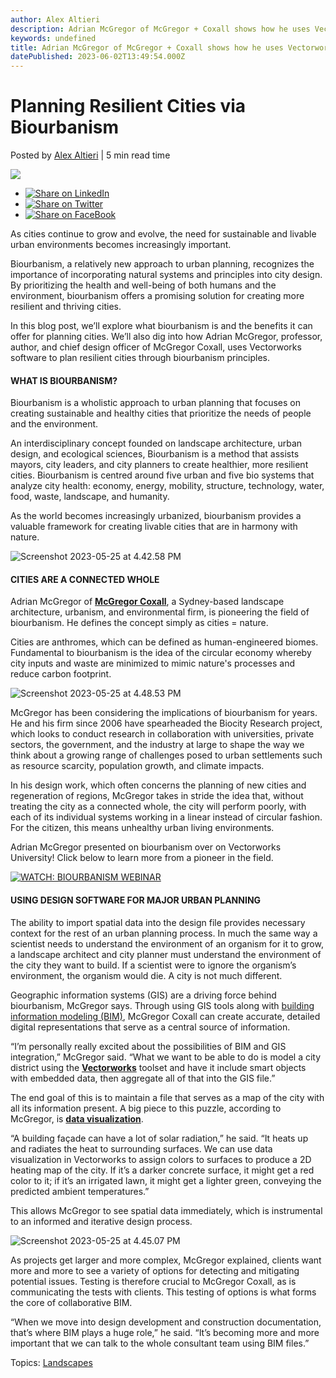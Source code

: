 ```yaml
---
author: Alex Altieri
description: Adrian McGregor of McGregor + Coxall shows how he uses Vectorworks Landmark to complete massive biourbanism projects. 
keywords: undefined
title: Adrian McGregor of McGregor + Coxall shows how he uses Vectorworks Landmark to complete massive biourbanism projects.  
datePublished: 2023-06-02T13:49:54.000Z
---
```

  

# Planning Resilient Cities via Biourbanism

 Posted by [Alex Altieri](https://blog.vectorworks.net/author/alex-altieri) | 5 min read time 

![](https://blog.vectorworks.net/hubfs/Blog%20Images/2023%20Blog%20Images/5_Biourbanism/Screenshot%202023-05-25%20at%204.39.57%20PM.png) 

* [![Share on LinkedIn](https://2659751.fs1.hubspotusercontent-na1.net/hubfs/2659751/michaelDemo/share-LI.png)](http://www.linkedin.com/shareArticle?mini=true&url=https%3A%2F%2Fblog.vectorworks.net%2Fpioneering-biourbanism-using-design-tools)
* [![Share on Twitter](https://2659751.fs1.hubspotusercontent-na1.net/hubfs/2659751/michaelDemo/share-TW.png)](https://www.twitter.com/share?text=Planning%20Resilient%20Cities%20via%20Biourbanism&url=https%3A%2F%2Fblog.vectorworks.net%2Fpioneering-biourbanism-using-design-tools&via=PMGTweets)
* [![Share on FaceBook](https://2659751.fs1.hubspotusercontent-na1.net/hubfs/2659751/michaelDemo/share-FB.png)](https://www.facebook.com/sharer/sharer.php?u=https%3A%2F%2Fblog.vectorworks.net%2Fpioneering-biourbanism-using-design-tools)

As cities continue to grow and evolve, the need for sustainable and livable urban environments becomes increasingly important.

Biourbanism, a relatively new approach to urban planning, recognizes the importance of incorporating natural systems and principles into city design. By prioritizing the health and well-being of both humans and the environment, biourbanism offers a promising solution for creating more resilient and thriving cities.

In this blog post, we’ll explore what biourbanism is and the benefits it can offer for planning cities. We’ll also dig into how Adrian McGregor, professor, author, and chief design officer of McGregor Coxall, uses Vectorworks software to plan resilient cities through biourbanism principles.

#### WHAT IS BIOURBANISM?

Biourbanism is a wholistic approach to urban planning that focuses on creating sustainable and healthy cities that prioritize the needs of people and the environment.

An interdisciplinary concept founded on landscape architecture, urban design, and ecological sciences, Biourbanism is a method that assists mayors, city leaders, and city planners to create healthier, more resilient cities. Biourbanism is centred around five urban and five bio systems that analyze city health: economy, energy, mobility, structure, technology, water, food, waste, landscape, and humanity.

As the world becomes increasingly urbanized, biourbanism provides a valuable framework for creating livable cities that are in harmony with nature.

![Screenshot 2023-05-25 at 4.42.58 PM](https://blog.vectorworks.net/hs-fs/hubfs/Blog%20Images/2023%20Blog%20Images/5_Biourbanism/Screenshot%202023-05-25%20at%204.42.58%20PM.png?width=1068&height=586&name=Screenshot%202023-05-25%20at%204.42.58%20PM.png)

#### CITIES ARE A CONNECTED WHOLE

Adrian McGregor of [**McGregor Coxall**](https://mcgregorcoxall.com/), a Sydney-based landscape architecture, urbanism, and environmental firm, is pioneering the field of biourbanism. He defines the concept simply as cities = nature.

Cities are anthromes, which can be defined as human-engineered biomes. Fundamental to biourbanism is the idea of the circular economy whereby city inputs and waste are minimized to mimic nature's processes and reduce carbon footprint.

![Screenshot 2023-05-25 at 4.48.53 PM](https://blog.vectorworks.net/hs-fs/hubfs/Blog%20Images/2023%20Blog%20Images/5_Biourbanism/Screenshot%202023-05-25%20at%204.48.53%20PM.png?width=1072&height=602&name=Screenshot%202023-05-25%20at%204.48.53%20PM.png)

McGregor has been considering the implications of biourbanism for years. He and his firm since 2006 have spearheaded the Biocity Research project, which looks to conduct research in collaboration with universities, private sectors, the government, and the industry at large to shape the way we think about a growing range of challenges posed to urban settlements such as resource scarcity, population growth, and climate impacts.

In his design work, which often concerns the planning of new cities and regeneration of regions, McGregor takes in stride the idea that, without treating the city as a connected whole, the city will perform poorly, with each of its individual systems working in a linear instead of circular fashion. For the citizen, this means unhealthy urban living environments.

Adrian McGregor presented on biourbanism over on Vectorworks University! Click below to learn more from a pioneer in the field.

[![WATCH: BIOURBANISM WEBINAR](https://no-cache.hubspot.com/cta/default/3018241/d65167f8-f630-48fd-8981-02b33658d2b4.png)](https://cta-redirect.hubspot.com/cta/redirect/3018241/d65167f8-f630-48fd-8981-02b33658d2b4) 

#### USING DESIGN SOFTWARE FOR MAJOR URBAN PLANNING

The ability to import spatial data into the design file provides necessary context for the rest of an urban planning process. In much the same way a scientist needs to understand the environment of an organism for it to grow, a landscape architect and city planner must understand the environment of the city they want to build. If a scientist were to ignore the organism’s environment, the organism would die. A city is not much different.

Geographic information systems (GIS) are a driving force behind biourbanism, McGregor says. Through using GIS tools along with [building information modeling (BIM)](../../../net/vectorworks/blog/why-bim-is-taking-over-landscape-architecture.html), McGregor Coxall can create accurate, detailed digital representations that serve as a central source of information.

“I’m personally really excited about the possibilities of BIM and GIS integration,” McGregor said. “What we want to be able to do is model a city district using the [**Vectorworks**](https://www.vectorworks.net/en-US?utm%5Fcampaign=bimforlandscape&utm%5Fmedium=nextcity&utm%5Fsource=intext&utm%5Fcontent=biourbanism) toolset and have it include smart objects with embedded data, then aggregate all of that into the GIS file.”

The end goal of this is to maintain a file that serves as a map of the city with all its information present. A big piece to this puzzle, according to McGregor, is [**data visualization**](https://www.youtube.com/watch?v=Btk4SWMh8Ac).

“A building façade can have a lot of solar radiation,” he said. “It heats up and radiates the heat to surrounding surfaces. We can use data visualization in Vectorworks to assign colors to surfaces to produce a 2D heating map of the city. If it’s a darker concrete surface, it might get a red color to it; if it’s an irrigated lawn, it might get a lighter green, conveying the predicted ambient temperatures.” 

This allows McGregor to see spatial data immediately, which is instrumental to an informed and iterative design process.

![Screenshot 2023-05-25 at 4.45.07 PM](https://blog.vectorworks.net/hs-fs/hubfs/Blog%20Images/2023%20Blog%20Images/5_Biourbanism/Screenshot%202023-05-25%20at%204.45.07%20PM.png?width=1065&height=584&name=Screenshot%202023-05-25%20at%204.45.07%20PM.png)

As projects get larger and more complex, McGregor explained, clients want more and more to see a variety of options for detecting and mitigating potential issues. Testing is therefore crucial to McGregor Coxall, as is communicating the tests with clients. This testing of options is what forms the core of collaborative BIM. 

“When we move into design development and construction documentation, that’s where BIM plays a huge role,” he said. “It’s becoming more and more important that we can talk to the whole consultant team using BIM files.”

 Topics: [Landscapes](https://blog.vectorworks.net/topic/landscapes) 

  